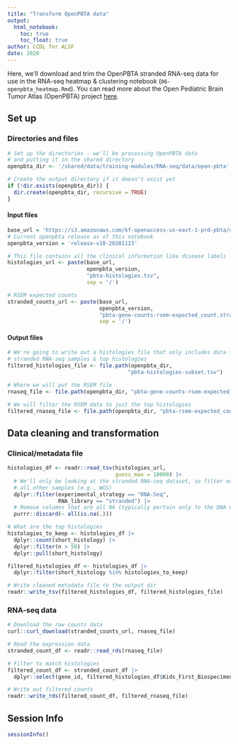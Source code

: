 ```yaml
---
title: "Transform OpenPBTA data"
output:
  html_notebook:
    toc: true
    toc_float: true
author: CCDL for ALSF
date: 2020
---
```


Here, we'll download and trim the OpenPBTA stranded RNA-seq data for use in the RNA-seq heatmap & clustering notebook (`06-openpbta_heatmap.Rmd`).
You can read more about the Open Pediatric Brain Tumor Atlas (OpenPBTA) project [here](https://github.com/alexslemonade/openpbta-analysis/#openpbta-analysis).

## Set up

### Directories and files

```r
# Set up the directories - we'll be processing OpenPBTA data
# and putting it in the shared directory
openpbta_dir <- '/shared/data/training-modules/RNA-seq/data/open-pbta'

# Create the output directory if it doesn't exist yet
if (!dir.exists(openpbta_dir)) {
  dir.create(openpbta_dir, recursive = TRUE)
}
```

#### Input files

```r

base_url = 'https://s3.amazonaws.com/kf-openaccess-us-east-1-prd-pbta/data'
# Current openpbta release as of this notebook
openpbta_version = 'release-v18-20201123'

# This file contains all the clinical information like disease labels
histologies_url <- paste(base_url,
                         openpbta_version,
                         "pbta-histologies.tsv",
                         sep = '/')

# RSEM expected counts
stranded_counts_url <- paste(base_url,
                             openpbta_version,
                             "pbta-gene-counts-rsem-expected_count.stranded.rds",
                             sep = '/')
```

#### Output files

```r
# We're going to write out a histologies file that only includes data for the
# stranded RNA-seq samples & top histologies
filtered_histologies_file <- file.path(openpbta_dir,
                                      "pbta-histologies-subset.tsv")

# Where we will put the RSEM file
rnaseq_file <- file.path(openpbta_dir, "pbta-gene-counts-rsem-expected_count.stranded.rds")

# We will filter the RSEM data to just the top histologies
filtered_rnaseq_file <- file.path(openpbta_dir, "pbta-rsem-expected_count-subset.rds")

```

## Data cleaning and transformation

### Clinical/metadata file

```r
histologies_df <- readr::read_tsv(histologies_url,
                                  guess_max = 10000) |>
  # We'll only be looking at the stranded RNA-seq dataset, so filter out
  # all other samples (e.g., WGS)
  dplyr::filter(experimental_strategy == "RNA-Seq",
                RNA_library == "stranded") |>
  # Remove columns that are all NA (typically pertain only to the DNA data)
  purrr::discard(~ all(is.na(.)))

# What are the top histologies
histologies_to_keep <- histologies_df |>
  dplyr::count(short_histology) |>
  dplyr::filter(n > 50) |>
  dplyr::pull(short_histology)

filtered_histologies_df <- histologies_df |>
  dplyr::filter(short_histology %in% histologies_to_keep)

# Write cleaned metadata file to the output dir
readr::write_tsv(filtered_histologies_df, filtered_histologies_file)
```

### RNA-seq data

```r
# Download the raw counts data
curl::curl_download(stranded_counts_url, rnaseq_file)

# Read the expression data
stranded_count_df <- readr::read_rds(rnaseq_file)
```

```r
# Filter to match histologies
filtered_count_df <- stranded_count_df |>
  dplyr::select(gene_id, filtered_histologies_df$Kids_First_Biospecimen_ID)

# Write out filtered counts
readr::write_rds(filtered_count_df, filtered_rnaseq_file)
```

## Session Info

```r
sessionInfo()
```
